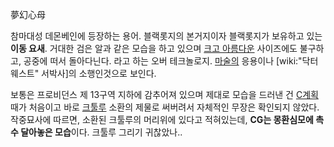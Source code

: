 夢幻心母

참마대성 데몬베인에 등장하는 용어. 블랙롯지의 본거지이자 블랙롯지가 보유하고 있는 '''이동 요새'''. 
거대한 검은 알과 같은 모습을 하고 있으며 [[크고 아름다운]] 사이즈에도 불구하고, 공중에 떠서 돌아다닌다. 라고 하는 오버 테크놀로지. [[마술]]의 응용이나 [wiki:"닥터 웨스트" 서박사]의 소행인것으로 보인다.  

보통은 프로비던스 제 13구역 지하에 감추어져 있으며 제대로 모습을 드러낸 건 [[C계획]] 때가 처음이고 바로 [[크툴루]] 소환의 제물로 써버려서 자체적인 무장은 확인되지 않았다. 
작중묘사에 따르면, 소환된 크툴루의 머리위에 있다고 적혀있는데, '''CG는 몽환심모에 촉수 달아놓은 모습'''이다. 크툴루 그리기 귀찮았나..

